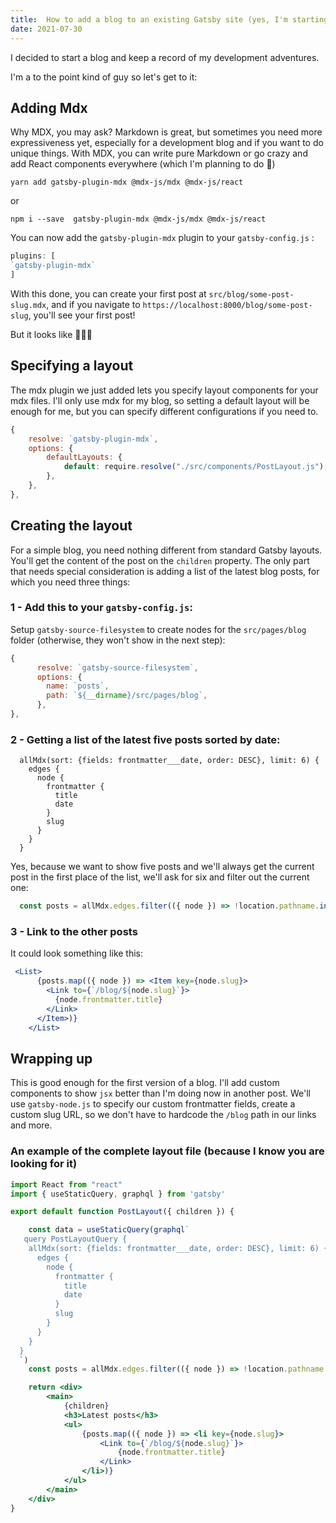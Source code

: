 ```yaml
---
title:  How to add a blog to an existing Gatsby site (yes, I'm starting one)
date: 2021-07-30
---
```


I decided to start a blog and keep a record of my development adventures. 

I'm a to the point kind of guy so let's get to it:

## Adding Mdx

Why MDX, you may ask? Markdown is great, but sometimes you need more expressiveness yet, especially for a development blog and if you want to do unique things. With MDX, you can write pure Markdown or go crazy and add React components everywhere (which I'm planning to do 🙌)

```shell
yarn add gatsby-plugin-mdx @mdx-js/mdx @mdx-js/react
```
or
```shell
npm i --save  gatsby-plugin-mdx @mdx-js/mdx @mdx-js/react
```
You can now add the `gatsby-plugin-mdx` plugin to your `gatsby-config.js` :

```js
plugins: [
`gatsby-plugin-mdx`
]
```
With this done, you can create your first post at `src/blog/some-post-slug.mdx`, and if you navigate to `https://localhost:8000/blog/some-post-slug`, you'll see your first post!

But it looks like 💩💩💩

## Specifying a layout

The mdx plugin we just added lets you specify layout components for your mdx files. I'll only use mdx for my blog, so setting a default layout will be enough for me, but you can specify different configurations if you need to.

```js
{ 
	resolve: `gatsby-plugin-mdx`, 
	options: { 
		defaultLayouts: {
			default: require.resolve("./src/components/PostLayout.js"),
		},
	},
},
```
## Creating the layout

For a simple blog, you need nothing different from standard Gatsby layouts. You'll get the content of the post on the `children` property. The only part that needs special consideration is adding a list of the latest blog posts, for which you need three things:

### 1 - Add this to your  `gatsby-config.js`:

Setup `gatsby-source-filesystem` to create nodes for the `src/pages/blog` folder (otherwise, they won't show in the next step):

```js
{
      resolve: `gatsby-source-filesystem`,
      options: {
        name: `posts`,
        path: `${__dirname}/src/pages/blog`,
      },
},
```

### 2 - Getting a list of the latest five posts sorted by date:

```grqphql
  allMdx(sort: {fields: frontmatter___date, order: DESC}, limit: 6) {
    edges {
      node {
        frontmatter {
          title
          date
        }
        slug
      }
    }
  }
```

Yes, because we want to show five posts and we'll always get the current post in the first place of the list, we'll ask for six and filter out the current one:

```jsx
  const posts = allMdx.edges.filter(({ node }) => !location.pathname.includes(node.slug))
```

### 3 - Link to the other posts

It could look something like this:

```jsx
 <List>
      {posts.map(({ node }) => <Item key={node.slug}>
        <Link to={`/blog/${node.slug}`}>
          {node.frontmatter.title}
        </Link>
      </Item>)}
    </List>
```

## Wrapping up

This is good enough for the first version of a blog. I'll add custom components to show `jsx` better than I'm doing now in another post. We'll use `gatsby-node.js` to specify our custom frontmatter fields, create a custom slug URL, so we don't have to hardcode the `/blog` path in our links and more.


### An example of the complete layout file (because I know you are looking for it)

```jsx title=PostLayout.js
import React from "react"
import { useStaticQuery, graphql } from 'gatsby'

export default function PostLayout({ children }) {

    const data = useStaticQuery(graphql`
   query PostLayoutQuery {
    allMdx(sort: {fields: frontmatter___date, order: DESC}, limit: 6) {
      edges {
        node {
          frontmatter {
            title
            date
          }
          slug
        }
      }
    }
  }
  `)
    const posts = allMdx.edges.filter(({ node }) => !location.pathname.includes(node.slug))

    return <div>
        <main>
            {children}
            <h3>Latest posts</h3>
            <ul>
                {posts.map(({ node }) => <li key={node.slug}>
                    <Link to={`/blog/${node.slug}`}>
                        {node.frontmatter.title}
                    </Link>
                </li>)}
            </ul>
        </main>
    </div>
}
```